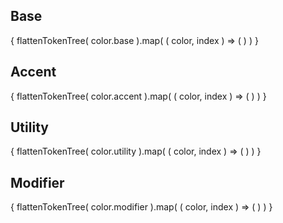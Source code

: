 [//]: # (The addon-docs blocks do not have official docs yet.)
[//]: # (They are being worked on https://github.com/storybookjs/storybook/issues/9133)
[//]: # (The list of available components can be found here:)
[//]: # (https://github.com/storybookjs/storybook/blob/master/addons/docs/src/blocks/index.ts)

<Meta title="Design Tokens|Colors" />

## Base

<ColorPalette>
{
    flattenTokenTree( color.base ).map( ( color, index ) => (
        <ColorItem key={index}
            title={color.name}
            subtitle={color.referencedTokens}
            colors={[color.value]}
        />
    ) )
}
</ColorPalette>

## Accent

<ColorPalette>
{
    flattenTokenTree( color.accent ).map( ( color, index ) => (
        <ColorItem key={index}
            title={color.name}
            subtitle={color.referencedTokens}
            colors={[color.value]}
        />
    ) )
}
</ColorPalette>

## Utility

<ColorPalette>
{
    flattenTokenTree( color.utility ).map( ( color, index ) => (
        <ColorItem key={index}
            title={color.name}
            subtitle={color.referencedTokens}
            colors={[color.value]}
        />
    ) )
}
</ColorPalette>

## Modifier

<ColorPalette>
{
    flattenTokenTree( color.modifier ).map( ( color, index ) => (
        <ColorItem key={index}
            title={color.name}
            subtitle={color.referencedTokens}
            colors={[color.value]}
        />
    ) )
}
</ColorPalette>
